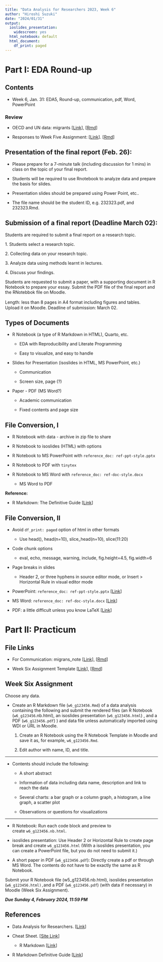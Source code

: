 ```yaml
---
title: "Data Analysis for Researchers 2023, Week 6"
author: "Hiroshi Suzuki"
date: "2024/01/31"
output:
  ioslides_presentation:
    widescreen: yes
  html_notebook: default
  html_document:
    df_print: paged
---
```


# Part I: EDA Round-up

## Contents

-   Week 6, Jan. 31: EDA5, Round-up, communication, pdf, Word, PowerPoint

### Review

-   OECD and UN data: migrants [[Link](https://ds-sl.github.io/intro2r/da4r/migrants.nb.html)], [[Rmd](https://github.com/ds-sl/intro2r/blob/main/docs/da4r/migrants.Rmd)]

-   Responses to Week Five Assignment: [[Link](https://ds-sl.github.io/intro2r/da4r/w5a_response.nb.html)]. [[Rmd](https://github.com/ds-sl/intro2r/blob/main/docs/da4r/w5a_response.Rmd)]

## Presentation of the final report (Feb. 26):

-   Please prepare for a 7-minute talk (including discussion for 1 mins) in class on the topic of your final report. 

-   Students will be required to use Rnotebook to analyze data and prepare the basis for slides. 

-   Presentation slides should be prepared using Power Point, etc.. 

-   The file name should be the student ID, e.g. 232323.pdf, and 232323.Rmd.

## Submission of a final report (Deadline March 02):

Students are required to submit a final report on a research topic.

1\. Students select a research topic.

2\. Collecting data on your research topic.

3\. Analyze data using methods learnt in lectures.

4\. Discuss your findings.

Students are requested to submit a paper, with a supporting document in R Notebook to prepare your essay. Submit the PDF file of the final report and the RNotebbok file on Moodle.

Length: less than 8 pages in A4 format including figures and tables.　Upload it on Moodle. Deadline of submission: March 02.

## Types of Documents

-   R Notebook (a type of R Markdown in HTML), Quarto, etc.

    -   EDA with Reproducibility and Literate Programming

    -   Easy to visualize, and easy to handle

-   Slides for Presentation (isoslides in HTML, MS PowerPoint, etc.)

    -   Communication

    -   Screen size, page (?)

-   Paper - PDF (MS Word?)

    -   Academic communication

    -   Fixed contents and page size

## File Conversion, I

-   R Notebook with data - archive in zip file to share

-   R Notebook to isoslides (HTML) with options

-   R Notebook to MS PowerPoint with `reference_doc: ref-ppt-style.pptx`

-   R Notebook to PDF with `tinytex`

-   R Notebook to MS Word with `reference_doc: ref-doc-style.docx`

    -   MS Word to PDF

**Reference:**

-   R Markdown: The Definitive Guide [[Link](https://bookdown.org/yihui/rmarkdown/)]

## File Conversion, II

-   Avoid `df_print: paged` option of html in other formats

    -   Use head(), head(n=10), slice_head(n=10), slice(11:20)

-   Code chunk options

    -   eval, echo, message, warning, include, fig.height=4.5, fig.width=6

-   Page breaks in slides

    -   Header 2, or three hyphens in source editor mode, or Insert \> Horizontal Rule in visual editor mode

-   PowerPoint: `reference_doc: ref-ppt-style.pptx` [[Link](https://bookdown.org/yihui/rmarkdown/powerpoint-presentation.html)]

-   MS Word: `reference_doc: ref-doc-style.docx` [[Link](https://bookdown.org/yihui/rmarkdown/word-document.html)]

-   PDF: a little difficult unless you know LaTeX [[Link](https://bookdown.org/yihui/rmarkdown/pdf-document.html)]

# Part II: Practicum

## File Links

-   For Communication: migrans_note [[Link](https://ds-sl.github.io/intro2r/da4r/migrants_note.nb.html)], [[Rmd](https://github.com/ds-sl/intro2r/blob/main/docs/da4r/migrants_note.Rmd)]

-   Week Six Assignment Template [[Link](https://ds-sl.github.io/intro2r/da4r/w6_assignment_template.nb.html)], [[Rmd](https://github.com/ds-sl/intro2r/blob/main/docs/da4r/w6_assignment_template.Rmd)]

## Week Six Assignment

Choose any data.

-   Create an R Markdown file (`w6_g123456.Rmd`) of a data analysis containing the following and submit the rendered files (an R Notebook (`w6_g123456`.nb.html), an isoslides presentation (`w6_g123456.html`) , and a PDF (`w6_g123456.pdf`) ) and data file unless automatically imported using WDI or URL in Moodle.

    1.  Create an R Notebook using the R Notebook Template in Moodle and save it as, for example, `w6_g123456.Rmd`.

    2.  Edit author with name, ID, and title.

------------------------------------------------------------------------

-   Contents should include the following:

    -   A short abstract

    -   Information of data including data name, description and link to reach the data

    -   Several charts: a bar graph or a column graph, a histogram, a line graph, a scatter plot

    -   Observations or questions for visualizations

------------------------------------------------------------------------

-   R Notebook: Run each code block and preview to create `w6_g123456.nb.html`.

-   isoslides presentation: Use Header 2 or Horizontal Rule to create page break and create `w6_g123456.html` (With a isoslides presentation, you can create a PowerPoint file, but you do not need to submit it.)

-   A short paper in PDF (`w6_g123456.pdf`): Directly create a pdf or through MS Word. The contents do not have to be exactly the same as R Notebook.

Submit your R Notebook file (w5_g123456.nb.html), isoslides presentation (`w6_g123456.html),`and a PDF (`w6_g123456.pdf`) (with data if necessary) in Moodle (Week Six Assignment).

***Due Sunday 4, February 2024, 11:59 PM***

## References

-   Data Analysis for Researchers. [[Link](https://icu-hsuzuki.github.io/da4r/)]

-   Cheat Sheet. [[Site Link](https://rstudio.github.io/cheatsheets/)]

    -   R Markdown [[Link](https://rstudio.github.io/cheatsheets/html/rmarkdown.html)]

-   R Markdown Definitive Guide [[Link](https://bookdown.org/yihui/rmarkdown/)]
